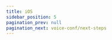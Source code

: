 ```yaml
---
title: iOS
sidebar_position: 5
pagination_prev: null
pagination_next: voice-conf/next-steps
---
```



<Quickstart product="Voice Conferencing" />

<head>
  <title>iOS Guide</title>
  <meta
    name="description"
    content="Get started with setting up the Voice Conference client on iOS with Dyte. Follow our guide for a seamless iOS client setup."
  />
</head>
